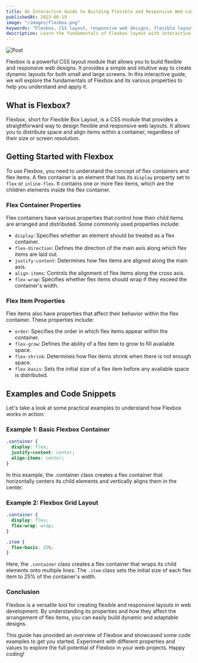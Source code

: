 ```yaml
---
title: An Interactive Guide to Building Flexible and Responsive Web Layouts
publishedAt: 2023-06-19
image: "/images/flexbox.png"
keywords: "Flexbox, CSS layout, responsive web designs, flexible layouts, interactive guide, Flexbox properties, flex containers, flex items, flex-direction, justify-content, align-items, flex-wrap, order, flex-grow, flex-shrink, flex-basis, examples, code snippets, dynamic layouts, adaptable designs, web development."
description: Learn the fundamentals of Flexbox layout with interactive examples and code snippets. Explore the properties, values, and use cases of Flexbox to create flexible and responsive web designs.
---
```


![Post](/images/flexbox.png)

Flexbox is a powerful CSS layout module that allows you to build flexible and responsive web designs. It provides a simple and intuitive way to create dynamic layouts for both small and large screens. In this interactive guide, we will explore the fundamentals of Flexbox and its various properties to help you understand and apply it.

## What is Flexbox?

Flexbox, short for Flexible Box Layout, is a CSS module that provides a straightforward way to design flexible and responsive web layouts. It allows you to distribute space and align items within a container, regardless of their size or screen resolution.

## Getting Started with Flexbox

To use Flexbox, you need to understand the concept of flex containers and flex items. A flex container is an element that has its `display` property set to `flex` or `inline-flex`. It contains one or more flex items, which are the children elements inside the flex container.

### Flex Container Properties

Flex containers have various properties that control how their child items are arranged and distributed. Some commonly used properties include:

- `display`: Specifies whether an element should be treated as a flex container.
- `flex-direction`: Defines the direction of the main axis along which flex items are laid out.
- `justify-content`: Determines how flex items are aligned along the main axis.
- `align-items`: Controls the alignment of flex items along the cross axis.
- `flex-wrap`: Specifies whether flex items should wrap if they exceed the container's width.

### Flex Item Properties

Flex items also have properties that affect their behavior within the flex container. These properties include:

- `order`: Specifies the order in which flex items appear within the container.
- `flex-grow`: Defines the ability of a flex item to grow to fill available space.
- `flex-shrink`: Determines how flex items shrink when there is not enough space.
- `flex-basis`: Sets the initial size of a flex item before any available space is distributed.

## Examples and Code Snippets

Let's take a look at some practical examples to understand how Flexbox works in action:

### Example 1: Basic Flexbox Container

```css
.container {
  display: flex;
  justify-content: center;
  align-items: center;
}
```

In this example, the .container class creates a flex container that horizontally centers its child elements and vertically aligns them in the center.

### Example 2: Flexbox Grid Layout

```css
.container {
  display: flex;
  flex-wrap: wrap;
}

.item {
  flex-basis: 25%;
}
```

Here, the `.container` class creates a flex container that wraps its child elements onto multiple lines. The `.item` class sets the initial size of each flex item to 25% of the container's width.

### Conclusion

Flexbox is a versatile tool for creating flexible and responsive layouts in web development. By understanding its properties and how they affect the arrangement of flex items, you can easily build dynamic and adaptable designs.

This guide has provided an overview of Flexbox and showcased some code examples to get you started. Experiment with different properties and values to explore the full potential of Flexbox in your web projects. Happy coding!
